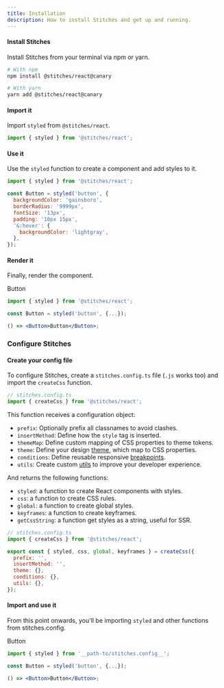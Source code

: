```yaml
---
title: Installation
description: How to install Stitches and get up and running.
---
```


#### Install Stitches

Install Stitches from your terminal via npm or yarn.

```bash
# With npm
npm install @stitches/react@canary

# With yarn
yarn add @stitches/react@canary
```

#### Import it

Import `styled` from `@stitches/react`.

```js
import { styled } from '@stitches/react';
```

#### Use it

Use the `styled` function to create a component and add styles to it.

```jsx line=3-11
import { styled } from '@stitches/react';

const Button = styled('button', {
  backgroundColor: 'gainsboro',
  borderRadius: '9999px',
  fontSize: '13px',
  padding: '10px 15px',
  '&:hover': {
    backgroundColor: 'lightgray',
  },
});
```

#### Render it

Finally, render the component.

<Preview>
  <DemoButton>Button</DemoButton>
</Preview>

```jsx line=5
import { styled } from '@stitches/react';

const Button = styled('button', {...});

() => <Button>Button</Button>;
```

### Configure Stitches

#### Create your config file

To configure Stitches, create a `stitches.config.ts` file (`.js` works too) and import the `createCss` function.

```jsx
// stitches.config.ts
import { createCss } from '@stitches/react';
```

This function receives a configuration object:

- `prefix`: Optionally prefix all classnames to avoid clashes.
- `insertMethod`: Define how the `style` tag is inserted.
- `themeMap`: Define custom mapping of CSS properties to theme tokens.
- `theme`: Define your design [theme](/docs/tokens), which map to CSS properties.
- `conditions`: Define reusable responsive [breakpoints](/docs/breakpoints).
- `utils`: Create custom [utils](/docs/utils) to improve your developer experience.

And returns the following functions:

- `styled`: a function to create React components with styles.
- `css`: a function to create CSS rules.
- `global`: a function to create global styles.
- `keyframes`: a function to create keyframes.
- `getCssString`: a function get styles as a string, useful for SSR.

```js
// stitches.config.ts
import { createCss } from '@stitches/react';

export const { styled, css, global, keyframes } = createCss({
  prefix: '',
  insertMethod: '',
  theme: {},
  conditions: {},
  utils: {},
});
```

#### Import and use it

From this point onwards, you'll be importing `styled` and other functions from <h id="one" index="1">stitches.config</h>.

<Preview>
  <DemoButton>Button</DemoButton>
</Preview>

```jsx id=one line=1
import { styled } from '__path-to/stitches.config__';

const Button = styled('button', {...});

() => <Button>Button</Button>;
```
